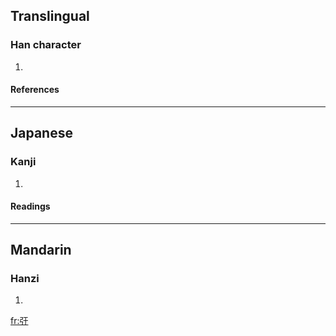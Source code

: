 ==Translingual==
===Han character===
{{Han char|rn=57|rad=弓|as=03|sn=6|four=|canj=弓一木 (NMD)}}
# {{defn|Han|sort=弓03}}
====References====
{{Han ref|kx=0356.210|dkj=09716|dj=0673.070|hdz=20991.030|uh=5F19|ud=24345}}
----
==Japanese==
===Kanji===
{{ja-kanji|grade=|rs=弓03}}
# {{defn|Japanese}} 
====Readings====
{{ja-readings|on=[[お]] (o), [[う]] (u), [[こ]] (ko), [[く]] (ku)|kun=[[おはつてねらふ]] (ohatsutenerafu), [[もつ]] (motsu)}}
----
==Mandarin==
===Hanzi===
{{cmn-hanzi|pin=[[wū]] (wu1)|wg=wu<sup>1</sup>}}
# {{defn|Mandarin}}

[[fr:弙]]
